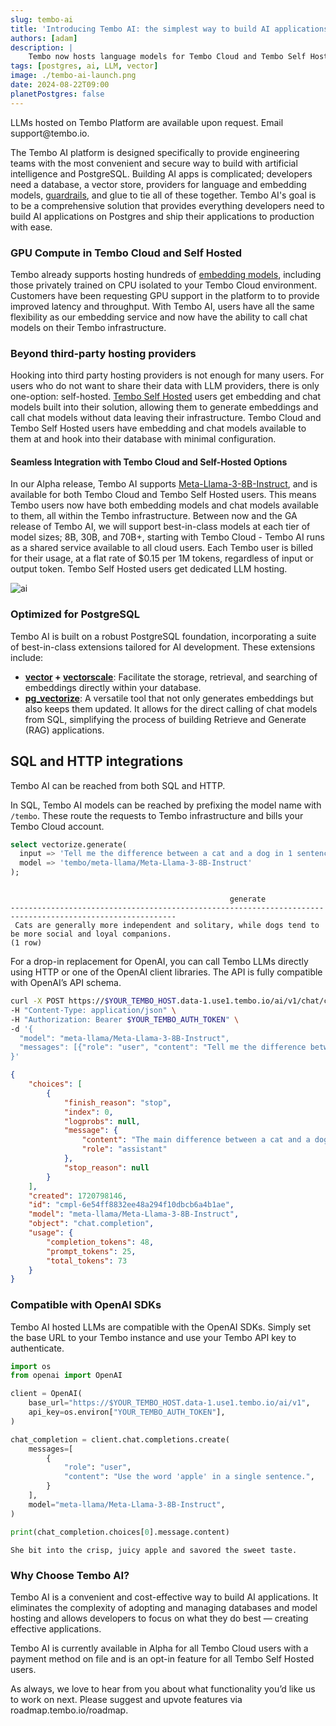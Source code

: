 ```yaml
---
slug: tembo-ai
title: 'Introducing Tembo AI: the simplest way to build AI applications on Postgres'
authors: [adam]
description: |
    Tembo now hosts language models for Tembo Cloud and Tembo Self Hosted users
tags: [postgres, ai, LLM, vector]
image: ./tembo-ai-launch.png
date: 2024-08-22T09:00
planetPostgres: false
---
```



<Callout variant='warning'>
	LLMs hosted on Tembo Platform are available upon request. Email support@tembo.io.
</Callout>

The Tembo AI platform is designed specifically to provide engineering teams with the most convenient and secure way to build with artificial intelligence and PostgreSQL.
Building AI apps is complicated; developers need a database, a vector store, providers for language and embedding models, [guardrails](https://towardsdatascience.com/safeguarding-llms-with-guardrails-4f5d9f57cff2), and glue to tie all of these together.
Tembo AI's goal is to be a comprehensive solution that provides everything developers need to build AI applications on Postgres and ship their applications to production with ease.

### **GPU Compute in Tembo Cloud and Self Hosted**

Tembo already supports hosting hundreds of [embedding models](https://tembo.io/docs/product/cloud/apps/embeddings), including those privately trained on CPU isolated to your Tembo Cloud environment.
Customers have been requesting GPU support in the platform to to provide improved latency and throughput.
With Tembo AI, users have all the same flexibility as our embedding service and now have the ability to call chat models on their Tembo infrastructure.

### **Beyond third-party hosting providers**

Hooking into third party hosting providers is not enough for many users. For users who do not want to share their data with LLM providers, there is only one-option: self-hosted. [Tembo Self Hosted](https://tembo.io/docs/product/software/tembo-self-hosted/overview) users get embedding and chat models built into their solution, allowing them to generate embeddings and call chat models without data leaving their infrastructure. Tembo Cloud and Tembo Self Hosted users have embedding and chat models available to them at and hook into their database with minimal configuration.

#### **Seamless Integration with Tembo Cloud and Self-Hosted Options**

In our Alpha release, Tembo AI supports [Meta-Llama-3-8B-Instruct](https://huggingface.co/meta-llama/Meta-Llama-3-8B-Instruct), and is available for both Tembo Cloud and Tembo Self Hosted users. This means Tembo users now have both embedding models and chat models available to them, all within the Tembo infrastructure. Between now and the GA release of Tembo AI, we will support best-in-class models at each tier of model sizes; 8B, 30B, and 70B+, starting with Tembo Cloud - Tembo AI runs as a shared service available to all cloud users. Each Tembo user is billed for their usage, at a flat rate of $0.15 per 1M tokens, regardless of input or output token. Tembo Self Hosted users get dedicated LLM hosting.

![ai](./tembo_ai_blog.png 'image_tooltip')

### **Optimized for PostgreSQL**

Tembo AI is built on a robust PostgreSQL foundation, incorporating a suite of best-in-class extensions tailored for AI development. These extensions include:

-   **[vector](https://pgt.dev/extensions/pgvector) + [vectorscale](https://pgt.dev/extensions/vectorscale)**: Facilitate the storage, retrieval, and searching of embeddings directly within your database.
-   **[pg_vectorize](https://pgt.dev/extensions/vectorize)**: A versatile tool that not only generates embeddings but also keeps them updated. It allows for the direct calling of chat models from SQL, simplifying the process of building Retrieve and Generate (RAG) applications.

## **SQL and HTTP integrations**

Tembo AI can be reached from both SQL and HTTP.

In SQL, Tembo AI models can be reached by prefixing the model name with `/tembo`. These route the requests to Tembo infrastructure and bills your Tembo Cloud account.

```sql
select vectorize.generate(
  input => 'Tell me the difference between a cat and a dog in 1 sentence',
  model => 'tembo/meta-llama/Meta-Llama-3-8B-Instruct'
);
```

```plaintext

                                                 generate
-----------------------------------------------------------------------------------------------------------
 Cats are generally more independent and solitary, while dogs tend to be more social and loyal companions.
(1 row)
```

For a drop-in replacement for OpenAI, you can call Tembo LLMs directly using HTTP or one of the OpenAI client libraries. The API is fully compatible with OpenAI’s API schema.

```bash
curl -X POST https://$YOUR_TEMBO_HOST.data-1.use1.tembo.io/ai/v1/chat/completions \
-H "Content-Type: application/json" \
-H "Authorization: Bearer $YOUR_TEMBO_AUTH_TOKEN" \
-d '{
  "model": "meta-llama/Meta-Llama-3-8B-Instruct",
  "messages": [{"role": "user", "content": "Tell me the difference between a cat and a dog in 1 sentence"}]
}'
```

```json
{
	"choices": [
		{
			"finish_reason": "stop",
			"index": 0,
			"logprobs": null,
			"message": {
				"content": "The main difference between a cat and a dog is that cats are generally more independent and aloof, preferring to spend time alone, whereas dogs are often more social and pack-oriented, thriving on interaction and attention from their human family members.",
				"role": "assistant"
			},
			"stop_reason": null
		}
	],
	"created": 1720798146,
	"id": "cmpl-6e54ff8832ee48a294f10dbcb6a4b1ae",
	"model": "meta-llama/Meta-Llama-3-8B-Instruct",
	"object": "chat.completion",
	"usage": {
		"completion_tokens": 48,
		"prompt_tokens": 25,
		"total_tokens": 73
	}
}
```

### **Compatible with OpenAI SDKs**

Tembo AI hosted LLMs are compatible with the OpenAI SDKs.
Simply set the base URL to your Tembo instance and use your Tembo API key to authenticate.

```python
import os
from openai import OpenAI

client = OpenAI(
    base_url="https://$YOUR_TEMBO_HOST.data-1.use1.tembo.io/ai/v1",
    api_key=os.environ["YOUR_TEMBO_AUTH_TOKEN"],
)

chat_completion = client.chat.completions.create(
    messages=[
        {
            "role": "user",
            "content": "Use the word 'apple' in a single sentence.",
        }
    ],
    model="meta-llama/Meta-Llama-3-8B-Instruct",
)

print(chat_completion.choices[0].message.content)
```

```plaintext
She bit into the crisp, juicy apple and savored the sweet taste.
```

### **Why Choose Tembo AI?**

Tembo AI is a convenient and cost-effective way to build AI applications. It eliminates the complexity of adopting and managing databases and model hosting and allows developers to focus on what they do best — creating effective applications.

Tembo AI is currently available in Alpha for all Tembo Cloud users with a payment method on file and is an opt-in feature for all Tembo Self Hosted users.

As always, we love to hear from you about what functionality you’d like us to work on next. Please suggest and upvote features via roadmap.tembo.io/roadmap.
